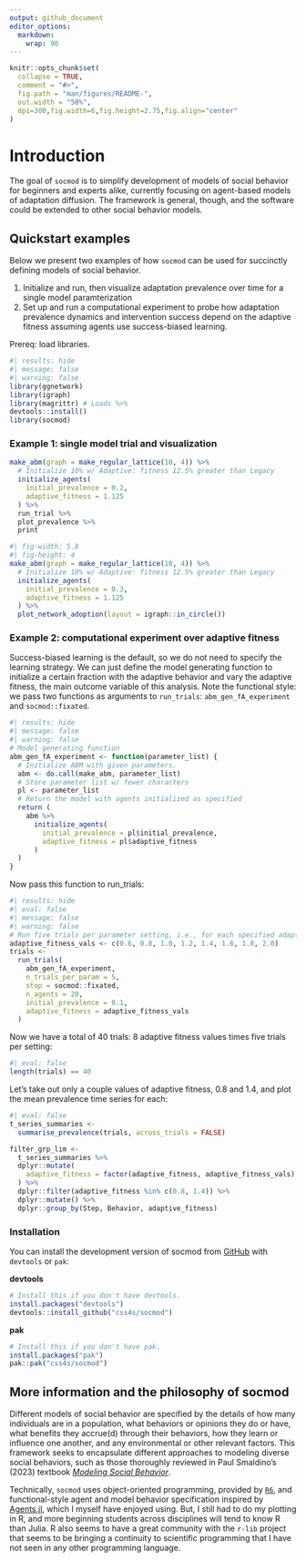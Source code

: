 ```yaml
---
output: github_document
editor_options: 
  markdown: 
    wrap: 90
---
```


<!-- README.md is generated from README.Rmd. Please edit that file -->

```r
knitr::opts_chunk$set(
  collapse = TRUE,
  comment = "#>",
  fig.path = "man/figures/README-",
  out.width = "50%",
  dpi=300,fig.width=6,fig.height=2.75,fig.align="center"
)
```

# Introduction

The goal of `socmod` is to simplify development of models of social behavior for beginners
and experts alike, currently focusing on agent-based models of adaptation diffusion. The
framework is general, though, and the software could be extended to other social behavior
models.

## Quickstart examples

Below we present two examples of how `socmod` can be used for succinctly defining models
of social behavior.

1.  Initialize and run, then visualize adaptation prevalence over time for a single model
    paramterization
2.  Set up and run a computational experiment to probe how adaptation prevalence dynamics
    and intervention success depend on the adaptive fitness assuming agents use
    success-biased learning.

Prereq: load libraries.

```r
#| results: hide
#| message: false
#| warning: false
library(ggnetwork)
library(igraph)
library(magrittr) # Loads %>%
devtools::install()
library(socmod)
```

### Example 1: single model trial and visualization

```r
make_abm(graph = make_regular_lattice(10, 4)) %>%
  # Initialize 10% w/ Adaptive: fitness 12.5% greater than Legacy
  initialize_agents(
    initial_prevalence = 0.2,  
    adaptive_fitness = 1.125
  ) %>%
  run_trial %>%
  plot_prevalence %>%
  print
```

```r
#| fig-width: 5.8
#| fig-height: 4
make_abm(graph = make_regular_lattice(10, 4)) %>%
  # Initialize 10% w/ Adaptive: fitness 12.5% greater than Legacy
  initialize_agents(
    initial_prevalence = 0.3,  
    adaptive_fitness = 1.125
  ) %>%
  plot_network_adoption(layout = igraph::in_circle())
```

### Example 2: computational experiment over adaptive fitness

Success-biased learning is the default, so we do not need to specify the learning
strategy. We can just define the model generating function to initialize a certain
fraction with the adaptive behavior and vary the adaptive fitness, the main outcome
variable of this analysis. Note the functional style: we pass two functions as arguments
to `run_trials`: `abm_gen_fA_experiment` and `socmod::fixated`.

```r
#| results: hide
#| message: false
#| warning: false
# Model generating function
abm_gen_fA_experiment <- function(parameter_list) {
  # Initialize ABM with given parameters.
  abm <- do.call(make_abm, parameter_list)
  # Store parameter list w/ fewer characters
  pl <- parameter_list
  # Return the model with agents initialized as specified
  return (
    abm %>% 
      initialize_agents(
        initial_prevalence = pl$initial_prevalence,
        adaptive_fitness = pl$adaptive_fitness
      )
  )
}
```

Now pass this function to run_trials:

```r
#| results: hide
#| eval: false
#| message: false
#| warning: false
# Run five trials per parameter setting, i.e., for each specified adaptive_fitness
adaptive_fitness_vals <- c(0.6, 0.8, 1.0, 1.2, 1.4, 1.6, 1.8, 2.0)
trials <- 
  run_trials(
    abm_gen_fA_experiment, 
    n_trials_per_param = 5,
    stop = socmod::fixated,
    n_agents = 20,
    initial_prevalence = 0.1,
    adaptive_fitness = adaptive_fitness_vals
  )
```

Now we have a total of 40 trials: 8 adaptive fitness values times five trials per setting:

```r
#| eval: false
length(trials) == 40
```

Let's take out only a couple values of adaptive fitness, 0.8 and 1.4, and plot the mean
prevalence time series for each:

```r
#| eval: false
t_series_summaries <- 
  summarise_prevalence(trials, across_trials = FALSE)

filter_grp_lim <- 
  t_series_summaries %>% 
  dplyr::mutate(
    adaptive_fitness = factor(adaptive_fitness, adaptive_fitness_vals)
  ) %>% 
  dplyr::filter(adaptive_fitness %in% c(0.8, 1.4)) %>% 
  dplyr::mutate() %>% 
  dplyr::group_by(Step, Behavior, adaptive_fitness)
```

### Installation

You can install the development version of socmod from [GitHub](https://github.com/) with
`devtools` or `pak`:

**devtools**

```r
# Install this if you don't have devtools.
install.packages("devtools")
devtools::install_github("css4s/socmod")
```

**pak**

```r
# Install this if you don't have pak.
install.packages("pak")
pak::pak("css4s/socmod")
```

## More information and the philosophy of socmod

Different models of social behavior are specified by the details of how many individuals
are in a population, what behaviors or opinions they do or have, what benefits they
accrue(d) through their behaviors, how they learn or influence one another, and any
environmental or other relevant factors. This framework seeks to encapsulate different
approaches to modeling diverse social behaviors, such as those thoroughly reviewed in Paul
Smaldino's (2023) textbook [*Modeling Social
Behavior*](https://press.princeton.edu/books/paperback/9780691224145/modeling-social-behavior?srsltid=AfmBOop2zNSsOtNlOMs6uaLTlAQs8saVMC_I6y_OnyklIKz-GUnoNapR).

Technically, `socmod` uses object-oriented programming, provided by
[`R6`](https://r6.r-lib.org/), and functional-style agent and model behavior specification
inspired by [Agents.jl](https://juliadynamics.github.io/Agents.jl/stable/), which I myself
have enjoyed using. But, I still had to do my plotting in R, and more beginning students
across disciplines will tend to know R than Julia. R also seems to have a great community
with the `r-lib` project that seems to be bringing a continuity to scientific programming
that I have not seen in any other programming language.
